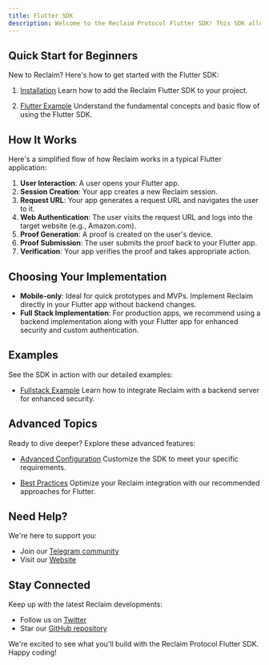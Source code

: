 ```yaml
---
title: Flutter SDK
description: Welcome to the Reclaim Protocol Flutter SDK! This SDK allows you to seamlessly integrate Reclaim functionality into your Flutter applications for both Android and iOS. With our Flutter SDK, you can easily implement a secure process for users to prove their credentials from other websites without sharing sensitive information.
---
```


## Quick Start for Beginners

New to Reclaim? Here's how to get started with the Flutter SDK:

1. [Installation](./flutter/installation)
   Learn how to add the Reclaim Flutter SDK to your project.

2. [Flutter Example](./flutter/flutter-example)
   Understand the fundamental concepts and basic flow of using the Flutter SDK.

## How It Works

Here's a simplified flow of how Reclaim works in a typical Flutter application:

1. **User Interaction**: A user opens your Flutter app.
2. **Session Creation**: Your app creates a new Reclaim session.
3. **Request URL**: Your app generates a request URL and navigates the user to it.
4. **Web Authentication**: The user visits the request URL and logs into the target website (e.g., Amazon.com).
5. **Proof Generation**: A proof is created on the user's device.
6. **Proof Submission**: The user submits the proof back to your Flutter app.
7. **Verification**: Your app verifies the proof and takes appropriate action.

## Choosing Your Implementation

- **Mobile-only**: Ideal for quick prototypes and MVPs. Implement Reclaim directly in your Flutter app without backend changes.
- **Full Stack Implementation**: For production apps, we recommend using a backend implementation along with your Flutter app for enhanced security and custom authentication.

## Examples

See the SDK in action with our detailed examples:

- [Fullstack Example](./flutter/fullstack-example)
  Learn how to integrate Reclaim with a backend server for enhanced security.

## Advanced Topics

Ready to dive deeper? Explore these advanced features:

- [Advanced Configuration](../advance-configurations/advance-options)
   Customize the SDK to meet your specific requirements.

- [Best Practices](./flutter/best-practices)
   Optimize your Reclaim integration with our recommended approaches for Flutter.

## Need Help?

We're here to support you:

- Join our [Telegram community](https://t.me/protocolreclaim)
- Visit our [Website](https://reclaimprotocol.org)

## Stay Connected

Keep up with the latest Reclaim developments:

- Follow us on [Twitter](https://twitter.com/reclaimprotocol)
- Star our [GitHub repository](https://github.com/reclaimprotocol/reclaim-flutter-sdk/)

We're excited to see what you'll build with the Reclaim Protocol Flutter SDK. Happy coding!
